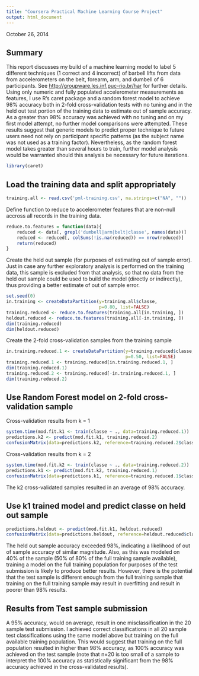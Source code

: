```yaml
---
title: "Coursera Practical Machine Learning Course Project"
output: html_document
---
```


October 26, 2014

## Summary

This report discusses my build of a machine learning model to label
5 different techniques (1 correct and 4 incorrect) of barbell lifts from data from
accelerometers on the belt, forearm, arm, and dumbell of 6 participants.
See <http://groupware.les.inf.puc-rio.br/har> for further details.
Using only numeric and fully populated accelerometer measurements as features,
I use R's caret package and a random forest model to achieve 98% accuracy both in
2-fold cross-validation tests with no tuning and in the held out test portion of the
training data to estimate out of sample accuracy.  As a greater than 98% accuracy
was achieved with no tuning and on my first model attempt, no further model comparisons
were attempted.  These results suggest that generic models to predict proper technique 
to future users need not rely on participant specific patterns (as the subject name was
not used as a training factor).  Nevertheless, as the random forest model takes greater
than several hours to train, further model analysis would be warranted should this
analysis be necessary for future iterations.

```r
library(caret)
```

## Load the training data and split appropriately
```r
training.all <- read.csv('pml-training.csv', na.strings=c("NA", ""))
```
Define function to reduce to accelerometer features that are non-null
accross all records in the training data.
```r
reduce.to.features = function(data){
    reduced <- data[, grepl('dumbell|arm|belt|classe', names(data))]
    reduced <- reduced[, colSums(!is.na(reduced)) == nrow(reduced)]
    return(reduced)
}
```
Create the held out sample (for purposes of estimating out of sample error).
Just in case any further exploratory analysis is performed on the training data,
this sample is excluded from that analysis, so that no data from the held out
sample could be used to build the model (directly or indirectly), thus providing a
better estimate of out of sample error.
```r
set.seed(0)
in.training <- createDataPartition(y=training.all$classe,
                                   p=0.80, list=FALSE)
training.reduced <- reduce.to.features(training.all[in.training, ])
heldout.reduced <- reduce.to.features(training.all[-in.training, ])
dim(training.reduced)
dim(heldout.reduced)
```
Create the 2-fold cross-validation samples from the training sample
```r
in.training.reduced.1 <- createDataPartition(y=training.reduced$classe,
                                             p=0.50, list=FALSE)
training.reduced.1 <- training.reduced[in.training.reduced.1, ]
dim(training.reduced.1)
training.reduced.2 <- training.reduced[-in.training.reduced.1, ]
dim(training.reduced.2)
```

## Use Random Forest model on 2-fold cross-validation sample
Cross-validation results from k = 1
```r
system.time(mod.fit.k1 <- train(classe ~ ., data=training.reduced.1))
predictions.k2 <- predict(mod.fit.k1, training.reduced.2)
confusionMatrix(data=predictions.k2, reference=training.reduced.2$classe)
```
Cross-validation results from k = 2
```r
system.time(mod.fit.k2 <- train(classe ~ ., data=training.reduced.2))
predictions.k1 <- predict(mod.fit.k2, training.reduced.1)
confusionMatrix(data=predictions.k1, reference=training.reduced.1$classe)
```
The k2 cross-validated samples resulted in an average
of 98% accuracy.

## Use k1 trained model and predict classe on held out sample
```r
predictions.heldout <- predict(mod.fit.k1, heldout.reduced)
confusionMatrix(data=predictions.heldout, reference=heldout.reduced$classe)
```
The held out sample accuracy exceeded 98%, indicating a likelihood
of out of sample accuracy of similar magnitude.  Also, as this was modeled
on 40% of the sample (50% of 80% of the full training sample available),
training a model on the full training
population for purposes of the test submission is likely to produce better results.
However, there is the potential that the test sample is different enough from the full
training sample that training on the full training sample may result in overfitting
and result in poorer than 98% results.

## Results from Test sample submission
A 95% accuracy, would on average, result in one misclassification in the 20 sample test
submission.  I achieved correct classifications in all 20 sample test classifications
using the same model above but training on the full available training population.
This would suggest that training on the full population resulted in higher than 98%
accuracy, as 100% accuracy was achieved on the test sample (note that n=20 is too small
of a sample to interpret the 100% accuracy as statistically significant from the 98%
accuracy achieved in the cross-validated results).